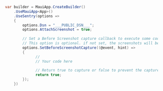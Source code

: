 ```csharp
var builder = MauiApp.CreateBuilder()
    .UseMauiApp<App>()
    .UseSentry(options =>
    {
        options.Dsn = "___PUBLIC_DSN___";
        options.AttachScreenshot = true;
        
        // Set a Before Screenshot capture callback to execute some code before the screenshot is taken
        // This option is optional. if not set, the screenshots will be captured and sent.
        options.SetBeforeScreenshotCapture((@event, hint) =>
        {
              //
              // Your code here
              
              // Return true to capture or false to prevent the capture
              return true;
        });
    })
```
